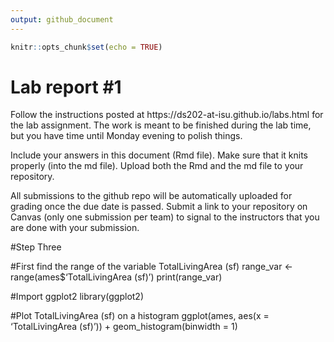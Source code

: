 ```yaml
---
output: github_document
---
```


<!-- README.md is generated from README.Rmd. Please edit the README.Rmd file -->


```r
knitr::opts_chunk$set(echo = TRUE)
```

# Lab report #1

Follow the instructions posted at https://ds202-at-isu.github.io/labs.html for the lab assignment. The work is meant to be finished during the lab time, but you have time until Monday evening to polish things.

Include your answers in this document (Rmd file). Make sure that it knits properly (into the md file). Upload both the Rmd and the md file to your repository.  

All submissions to the github repo will be automatically uploaded for grading once the due date is passed.
Submit a link to your repository on Canvas (only one submission per team) to signal to the instructors that you are done with your submission.

#Step Three

#First find the range of the variable TotalLivingArea (sf)
range_var <- range(ames$'TotalLivingArea (sf)')
print(range_var)

#Import ggplot2
library(ggplot2)

#Plot TotalLivingArea (sf) on a histogram
ggplot(ames, aes(x = 'TotalLivingArea (sf)')) +
  geom_histogram(binwidth = 1)

